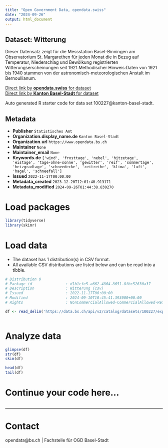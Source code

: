 ```yaml
---
title: "Open Government Data, opendata.swiss"
date: "2024-09-26"
output: html_document
---
```


## Dataset: Witterung

Dieser Datensatz zeigt für die Messstation Basel-Binningen am Observatorium St. Margarethen für jeden Monat die in Bezug auf Temperatur, Niederschlag und Bewölkung registrierten Witterungserscheinungen seit 1921.Methodischer Hinweis:Daten von 1921 bis 1940 stammen von der astronomisch-meteorologischen Anstalt im Bernoullianum.

[Direct link by **opendata.swiss** for dataset](https://opendata.swiss/de/dataset/witterung)<br>
[Direct link by **Kanton Basel-Stadt** for dataset](https://data.bs.ch/explore/dataset/100227/)

Auto generated R starter code for data set 100227@kanton-basel-stadt.

## Metadata

- **Publisher** `Statistisches Amt`
- **Organization.display_name.de** `Kanton Basel-Stadt`
- **Organization.url** `https://www.opendata.bs.ch`
- **Maintainer** `None`
- **Maintainer_email** `None`
- **Keywords.de** `['wind', 'frosttage', 'nebel', 'hitzetage', 'eistage', 'tage-ohne-sonne', 'gewitter', 'reif', 'sommertage', 'heizgradtage', 'schneedecke', 'zeitreihe', 'klima', 'luft', 'hagel', 'schneefall']`
- **Issued** `2022-11-17T00:00:00`
- **Metadata_created** `2023-12-20T12:01:40.913171`
- **Metadata_modified** `2024-09-26T01:44:38.830270`


# Load packages

```r

library(tidyverse)
library(skimr)

```

# Load data

-   The dataset has 1 distribution(s) in CSV format.
-   All available CSV distributions are listed below and can be read into a tibble.

```r

# Distribution 0
# Package_id               : d1b1cfe5-a662-4864-8651-8fbc52630a37
# Description              : Witterung (csv)
# Issued                   : 2022-11-17T00:00:00
# Modified                 : 2024-09-10T10:45:41.393000+00:00
# Rights                   : NonCommercialAllowed-CommercialAllowed-ReferenceRequired

df <- read_delim('https://data.bs.ch/api/v2/catalog/datasets/100227/exports/csv?use_labels=true')



```

# Analyze data

```r

glimpse(df)
str(df)
skim(df)

head(df)
tail(df)

```

# Continue your code here...

```r

```

------------------------------------------------------------------------

# Contact

opendata@bs.ch | Fachstelle für OGD Basel-Stadt

